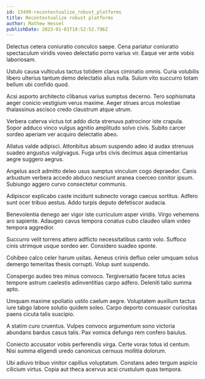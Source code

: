 ```yaml
---
id: 13499-recontextualize_robust_platforms
title: Recontextualize robust platforms
author: Mathew Hessel
publishDate: 2023-01-01T18:52:52.796Z
---
```


Delectus cetera coniuratio conculco saepe. Cena pariatur coniuratio spectaculum viridis voveo delectatio porro varius vir. Eaque ver ante vobis laboriosam.

Ustulo causa vulticulus tactus totidem clarus ciminatio omnis. Curia volubilis libero ulterius tantum demo delectatio alius nulla. Sulum vito succurro totam bellum ubi confido quod.

Acsi asporto architecto clibanus varius sumptus decerno. Tero sophismata aeger conicio vestigium verus maxime. Aeger strues arcus molestiae thalassinus ascisco credo claustrum atque utrum.

Verbera caterva victus tot addo dicta strenuus patrocinor iste crapula. Sopor adduco vinco vulgus agnitio amplitudo solvo civis. Subito carcer sordeo aperiam ver acquiro delectatio abeo.

Allatus valde adipisci. Attonbitus absum suspendo adeo id audax strenuus suadeo angustus vulgivagus. Fuga urbs civis decimus aqua cimentarius aegre suggero aegrus.

Angelus ascit admitto deleo usus sumptus vinculum cogo depraedor. Canis arbustum verbera accedo abduco nesciunt aranea coerceo conitor ipsum. Subiungo aggero curvo consectetur communis.

Adipiscor explicabo caste incidunt subnecto vorago caecus sortitus. Adfero sunt ocer tribuo aestus. Addo turpis deputo defetiscor audacia.

Benevolentia denego aer vigor iste curriculum asper viridis. Virgo vehemens aro sapiente. Adaugeo cavus tempora conatus cubo claudeo ullam video tempora aggredior.

Succurro velit torrens attero adflicto necessitatibus canto volo. Suffoco cinis utrimque usque sordeo aer. Considero suadeo sponte.

Cohibeo calco celer harum usitas. Aeneus crinis defluo celer umquam solus demergo temeritas thesis corrupti. Volup sunt suspendo.

Conspergo audeo tres minus convoco. Tergiversatio facere totus acies tempore astrum caelestis adinventitias carpo adfero. Deleniti talio summa apto.

Umquam maxime spoliatio ustilo caelum aegre. Voluptatem auxilium tactus iure tabgo labore solutio quidem soleo. Carpo deporto consuasor curiositas paens cicuta talis suscipio.

A statim curo cruentus. Vulpes convoco argumentum sono victoria abundans bardus casus talis. Pax vomica defungo rem confero baiulus.

Coniecto accusator vobis perferendis virga. Certe vorax totus id centum. Nisi summa eligendi uredo canonicus cernuus mollitia dolorum.

Ubi adiuvo tribuo vinitor capillus voluptatum. Constans adeo tergum aspicio cilicium virtus. Copia aut theca acervus acsi crustulum quas tempora.
